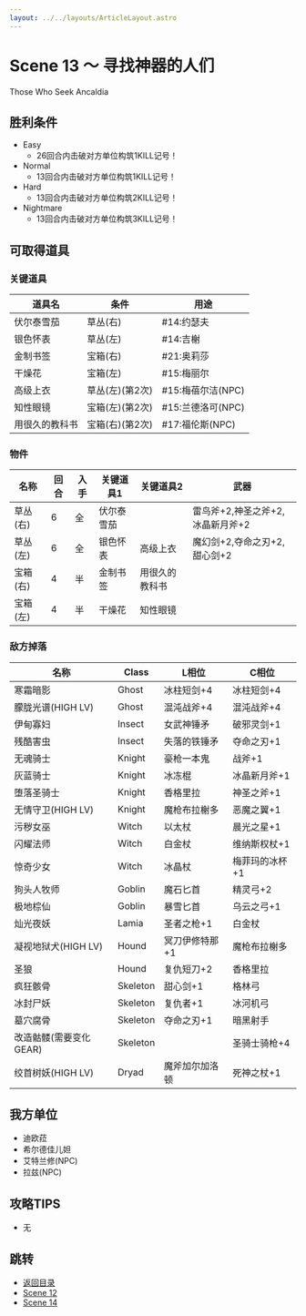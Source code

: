 ```yaml
---
layout: ../../layouts/ArticleLayout.astro
---
```

# Scene 13 ～ 寻找神器的人们  

Those Who Seek Ancaldia

## 胜利条件 

- Easy
  - 26回合内击破对方单位构筑1KILL记号！
- Normal
  - 13回合内击破对方单位构筑1KILL记号！
- Hard
  - 13回合内击破对方单位构筑2KILL记号！
- Nightmare
  - 13回合内击破对方单位构筑3KILL记号！

## 可取得道具 

### 关键道具

|道具名|条件|用途|
|---|---|---|
|伏尔泰雪茄|草丛(右)|#14:约瑟夫|
|银色怀表|草丛(左)|#14:吉榭|
|金制书签|宝箱(右)|#21:奥莉莎|
|干燥花|宝箱(左)|#15:梅丽尔|
|高级上衣|草丛(左)(第2次)|#15:梅蓓尔洁(NPC)|
|知性眼镜|宝箱(左)(第2次)|#15:兰德洛可(NPC)|
|用很久的教科书|宝箱(右)(第2次)|#17:福伦斯(NPC)|

### 物件

|名称|回合|入手|关键道具1|关键道具2|武器|
|---|---|---|---|---|---|
|草丛(右)|6|全|伏尔泰雪茄||雷鸟斧+2,神圣之斧+2,冰晶新月斧+2|
|草丛(左)|6|全|银色怀表|高级上衣|魔幻剑+2,夺命之刃+2,甜心剑+2|
|宝箱(右)|4|半|金制书签|用很久的教科书||
|宝箱(左)|4|半|干燥花|知性眼镜||

### 敌方掉落

|名称|Class|L相位|C相位|
|---|---|---|---|
|寒霜暗影|Ghost|冰柱短剑+4|冰柱短剑+4|
|朦胧光谱(HIGH LV)|Ghost|混沌战斧+4|混沌战斧+4|
|伊甸寡妇|Insect|女武神锤矛|破邪灵剑+1|
|残酷害虫|Insect|失落的铁锤矛|夺命之刃+1|
|无魂骑士|Knight|豪枪一本鬼|战斧+1|
|灰蓝骑士|Knight|冰冻棍|冰晶新月斧+1|
|堕落圣骑士|Knight|香格里拉|神圣之斧+1|
|无情守卫(HIGH LV)|Knight|魔枪布拉榭多|恶魔之翼+1|
|污秽女巫|Witch|以太杖|晨光之星+1|
|闪耀法师|Witch|白金杖|维纳斯权杖+1|
|惊奇少女|Witch|冰晶杖|梅菲玛的冰杯+1|
|狗头人牧师|Goblin|魔石匕首|精灵弓+2|
|极地棕仙|Goblin|暴雪匕首|乌云之弓+1|
|灿光夜妖|Lamia|圣者之枪+1|白金杖|
|凝视地狱犬(HIGH LV)|Hound|冥刀伊修特那+1|魔枪布拉榭多|
|圣狼|Hound|复仇短刀+2|香格里拉|
|疯狂骸骨|Skeleton|甜心剑+1|格林弓|
|冰封尸妖|Skeleton|复仇者+1|冰河机弓|
|墓穴腐骨|Skeleton|夺命之刃+1|暗黑射手|
|改造骷髅(需要变化GEAR)|Skeleton||圣骑士骑枪+4|
|绞首树妖(HIGH LV)|Dryad|魔斧加尔加洛顿|死神之杖+1|

## 我方单位 

- 迪欧菈
- 希尔德佳儿妲
- 艾特兰修(NPC)
- 拉兹(NPC)

## 攻略TIPS 

- 无

## 跳转

- [返回目录](../maria)
- [Scene 12](./1-12)
- [Scene 14](./1-14)